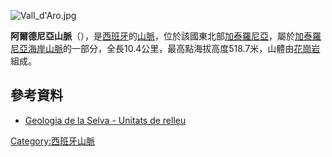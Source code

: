 [[Image:Vall_d'Aro.jpg|right]]
{{coord|41|45|23|N|2|55|43|E|display=title}}

'''阿爾德尼亞山脈'''（{{lang-ca|Massís de l'Ardenya}}），是[[西班牙|西班牙]]的[[山脈|山脈]]，位於該國東北部[[加泰羅尼亞|加泰羅尼亞]]，屬於[[加泰羅尼亞海岸山脈|加泰羅尼亞海岸山脈]]的一部分，全長10.4公里，最高點海拔高度518.7米，山體由[[花崗岩|花崗岩]]組成。

==參考資料==
* [http://www.selva.cat/agenda21/pla_comarcal/5_geologiaimorfologia.pdf Geologia de la Selva - Unitats de relleu] {{Wayback|url=http://www.selva.cat/agenda21/pla_comarcal/5_geologiaimorfologia.pdf |date=20150924100340 }}	

{{Spain-geo-stub}}
[[Category:西班牙山脈|Category:西班牙山脈]]